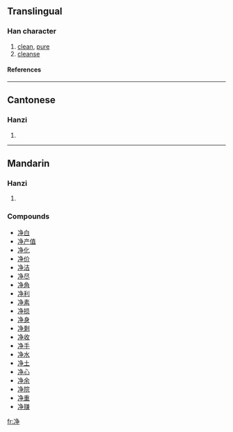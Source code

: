 {{see|凈|淨}}

==Translingual==
===Han character===
{{Han char|rn=15|rad=冫|as=06|sn=8|four=|canj=戈一弓尸木 (IMNSD)}}
# [[clean]], [[pure]]
# [[cleanse]]
====References====
{{Han ref|kx=0132.201|hdz=10297.130|uh=51C0|ud=20928}}
----
==Cantonese==
===Hanzi===
{{yue-hanzi|jyut=|y=jeng6, jing6}}
# {{defn|Cantonese}}
----
==Mandarin==
===Hanzi===
{{cmn-hanzi|tra=凈|pin=[[jìng]] (jing4)|wg=ching<sup>4</sup>}}
# {{defn|Mandarin}}

===Compounds===
*[[净白]]
*[[净产值]]
*[[净化]]
*[[净价]]
*[[净洁]]
*[[净尽]]
*[[净角]]
*[[净利]]
*[[净素]]
*[[净损]]
*[[净身]]
*[[净剩]]
*[[净收]]
*[[净手]]
*[[净水]]
*[[净土]]
*[[净心]]
*[[净余]]
*[[净院]]
*[[净重]]
*[[净赚]]

[[fr:净]]